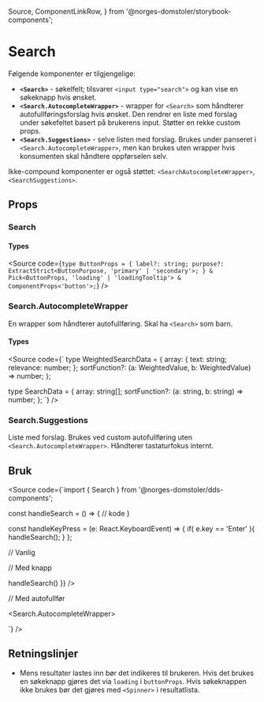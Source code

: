   Source,
  ComponentLinkRow,
} from '@norges-domstoler/storybook-components';

<Meta of={SearchStories} />

# Search

<ComponentLinkRow
  docsHref="https://design.domstol.no/987b33f71/p/207165-search/b/875fab"
  figmaHref="https://www.figma.com/file/ewqSDmkgqDQ5PyOsRp4V5b/?node-id=1461%3A0"
  githubHref="https://github.com/domstolene/designsystem/tree/main/packages/components/src/components/Search"
  storybookHref="https://domstolene.github.io/designsystem/?path=/story/dds-components-search--default"
  withBottomSpacing
/>

Følgende komponenter er tilgjengelige:

- **`<Search>`** - søkelfelt; tilsvarer `<input type="search">` og kan vise en søkeknapp hvis ønsket.
- **`<Search.AutocompleteWrapper>`** - wrapper for `<Search>` som håndterer autofullføringsforslag hvis ønsket.
  Den rendrer en liste med forslag under søkefeltet basert på brukerens input.
  Støtter en rekke custom props.
- **`<Search.Suggestions>`** - selve listen med forslag.
  Brukes under panseret i `<Search.AutocompleteWrapper>`, men kan brukes uten wrapper hvis konsumenten skal håndtere oppførselen selv.

Ikke-compound komponenter er også støttet: `<SearchAutocompleteWrapper>`, `<SearchSuggestions>`.

## Props

### Search

<Canvas of={SearchStories.Default} sourceState="shown" />
<Controls of={SearchStories.Default} />

#### Types

<Source
  code={`type ButtonProps = {
  label?: string;
  purpose?: ExtractStrict<ButtonPurpose, 'primary' | 'secondary'>;
} & Pick<ButtonProps, 'loading' | 'loadingTooltip'> &
  ComponentProps<'button'>;`}
/>

### Search.AutocompleteWrapper

En wrapper som håndterer autofullføring. Skal ha `<Search>` som barn.

<Canvas of={SearchStories.WithSuggestions} height="440px" />
<ArgTypes of={Search.AutocompleteWrapper} />

#### Types

<Source
  code={`
  type WeightedSearchData = {
  array: {
   text: string;
   relevance: number;
  };
    sortFunction?: (a: WeightedValue, b: WeightedValue) => number;
  };

type SearchData = {
array: string[];
sortFunction?: (a: string, b: string) => number;
};
`}
/>

### Search.Suggestions

Liste med forslag. Brukes ved custom autofullføring uten `<Search.AutocompleteWrapper>`. Håndterer tastaturfokus internt.

<ArgTypes of={Search.Suggestions} />

## Bruk

<Source
  code={`import { Search } from '@norges-domstoler/dds-components';

const handleSearch = () => {
// kode
}

const handleKeyPress = (e: React.KeyboardEvent<HTMLInputElement>) => {
if( e.key == 'Enter' ){
handleSearch();
}
};

// Vanlig

<Search onKeyPress={handleKeyPress} />

// Med knapp

<Search
  onKeyPress={handleKeyPress}
  buttonProps={{ onClick: () => handleSearch() }}
/>

// Med autofullfør

<Search.AutocompleteWrapper>
  <Search onKeyPress={handleKeyPress} />
</Search.AutocompleteWrapper>

`}
/>

## Retningslinjer

- Mens resultater lastes inn bør det indikeres til brukeren. Hvis det brukes en søkeknapp gjøres det via `loading` i `buttonProps`. Hvis søkeknappen ikke brukes bør det gjøres med `<Spinner>` i resultatlista.
